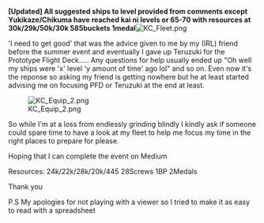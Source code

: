 
'''[Updated] All suggested ships to level provided from comments except Yukikaze/Chikuma have reached kai ni levels or 65-70 with resources at 30k/29k/50k/30k 585buckets 1medal'''[[File:KC_Fleet.png|thumb]]

'I need to get good' that was the advice given to me by my (IRL) friend before the summer event and eventually I gave up Teruzuki for the Prototype Flight Deck..... Any questions for help usually ended up "Oh well my ships were 'x' level 'y amount of time' ago lol" and so on. Even now it's the reponse so asking my friend is getting nowhere but he at least started advising me on focusing PFD or Teruzuki at the end at least.

[[File:KC_Equip_2.png|thumb]]

So while I'm at a loss from endlessly grinding blindly I kindly ask if someone could spare time to have a look at my fleet to help me focus my time in the right places to prepare for please.

Hoping that I can complete the event on Medium

Resources: 24k/22k/28k/20k/445 28Screws 1BP 2Medals

Thank you

P.S My apologies for not playing with a viewer so I tried to make it as easy to read with a spreadsheet<ac_metadata title="[Updated] Screw Medium we&#039;re going Hard mode"> </ac_metadata>